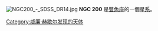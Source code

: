 {{NGCInfoBox|NGCID=NGC 200|發現者=弗里德里希·威廉·赫歇爾|發現日期=1790年12月25日|其他編號=UGC 420, MCG 0-2-112,ZWG 383.60|曆元=J2000.0|赤經=39分34.7秒|赤緯=2°53'13"|星座=雙魚座|星體=星系|星等=12.7|表面亮度=|藍等=13.5}}
[[File:NGC200_-_SDSS_DR14.jpg|thumb]]
'''NGC 200''' 是[[雙魚座|雙魚座]]的一個[[星系|星系]]。

{{NGCReference|200}}
{{Catalogs|NGC=200}}

{{Astro-stub}}

[[Category:威廉·赫歇尔发现的天体|Category:威廉·赫歇尔发现的天体]]
